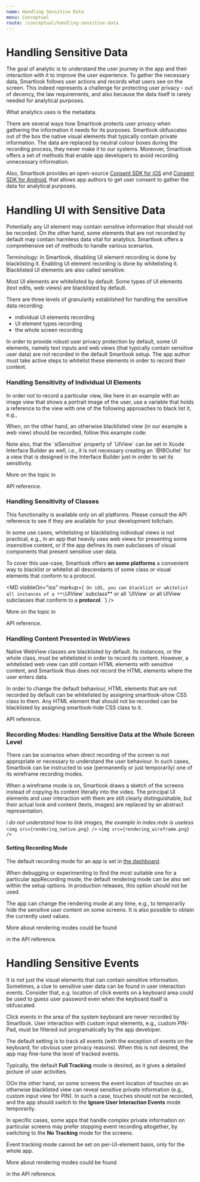 ```yaml
---
name: Handling Sensitive Data
menu: Conceptual
route: /conceptual/handling-sensitive-data
---
```



# Handling Sensitive Data

The goal of analytic is to understand the user journey in the app and their interaction with it to improve the user experience. To gather the necessary data, Smartlook follows user actions and records what users see on the screen. This indeed represents a challenge for protecting user privacy - out of decency, the law requirements, and also because the data itself is rarely needed for analytical purposes. 

What analytics uses is the metadata.

There are several ways how Smartlook protects user privacy when gathering the information it needs for its purposes. Smartlook obfuscates out of the box the native visual elements that typically contain private information. The data are replaced by neutral colour boxes during the recording process, they never make it to our systems. Moreover, Smartlook offers a set of methods that enable app developers to avoid recording unnecessary information.

Also, Smartlook provides an open-source [Consent SDK for iOS](https://github.com/smartlook/ios-consent-sdk) and [Consent SDK for Android](https://github.com/smartlook/android-consent-sdk), that allows app authors to get user consent to gather the data for analytical purposes.

# Handling UI with Sensitive Data

Potentially any UI element may contain sensitive information that should not be recorded. On the other hand, some elements that are not recorded by default may contain harmless data vital for analytics. Smartlook offers a comprehensive set of methods to handle various scenarios.

<Alert kind="note">
Terminology: in Smartlook, disabling UI element recording is done by blacklisting it. Enabling UI element recording is done by whitelisting it. Blacklisted UI elements are also called sensitive.
</Alert>

Most UI elements are whitelisted by default. Some types of UI elements (text edits, web views) are blacklisted by default.

There are three levels of granularity established for handling the sensitive data recording:
- individual UI elements recording
- UI element types recording
- the whole screen recording 

<Alert kind="important">
In order to provide robust user privacy protection by default, some UI elements, namely text inputs and web views (that typically contain sensitive user data) are not recorded in the default Smartlook setup. The app author must take active steps to whitelist these elements in order to record their content.
</Alert>

### Handling Sensitivity of Individual UI Elements

In order not to record a particular view, like here in an example with an image view that shows a portrait image of the user, use a variable that holds a reference to the view with one of the following approaches to black list it, e.g., 
 
<Alert kind="example">
  <CodeBlock
    snippets={{
      ios: {
      swift: `
Smartlook.registerBlacklisted(object: self.portraitImageView)
self.portraitImageView.slSensitive = true`,
      'objective-c': `
[Smartlook registerBlacklistedObject: self.portraitImageView];
self.portraitImageView.slSensitive = YES;`
    },
  }}
/>
</Alert>

When, on the other hand, an otherwise blacklisted view (in our example a web view) should be recorded, follow this example code:
 
<Alert kind="example">
  <CodeBlock
    snippets={{
      ios: {
      swift: `
Smartlook.unregisterBlacklisted(object: self.introWebView)
self.introWebView.slSensitive = false`
    },
  }}
/>
</Alert>

<Alert kind="note" visibleOn="ios">
Note also, that the `slSensitive` property of `UIView` can be set in Xcode Interface Builder as well, i.e., it is not necessary creating an `@IBOutlet` for a view that is designed in the Interface Builder just in order to set its sensitivity.
</Alert>

More on the topic in 
<Link to="/api_reference?platform=ios#sensitive-data-hiding">API reference</Link>.

### Handling Sensitivity of Classes

<Alert kind="important">
This functionality is available only on all platforms. Please consult the <Link to="/api_reference?platform=ios#sensitive-data-hiding">API reference</Link> to see if they are available for your development tollchain.
</Alert>

In some use cases, whitelisting or blacklisting individual views is not practical, e.g., in an app that heavily uses web views for presenting some insensitive content, or if the app defines its own subclasses of visual components that present sensitive user data.

To cover this use-case, Smartlook offers **on some platforms** a convenient way to blacklist or whitelist all descendants of some class or visual elements that conform to a protocol.

<MD visibleOn="ios" markup={`
On iOS, you can blacklist or whitelist all instances of a **\`UIView\` subclass** or all \`UIView\` or all UIView subclasses that conform to a **protocol**.
`} />

More on the topic in 
<Link to="/api_reference?platform=ios#sensitive-data-hiding">API reference</Link>.

### Handling Content Presented in WebViews

Native WebView classes are blacklisted by default. Its instances, or the whole class, must be whitelisted in order to record its content. However, a whitelisted web view can still contain HTML elements with sensitive content, and Smartlook thus does not record the HTML elements where the user enters data.

In order to change the default behaviour, HTML elements that are not recorded by default can be whitelisted by assigning smartlook-show CSS class to them. Any HTML element that should not be recorded can be blacklisted by assigning smartlook-hide CSS class to it. 

<Link to="/api_reference">API reference</Link>.

### Recording Modes: Handling Sensitive Data at the Whole Screen Level

There can be scenarios when direct recording of the screen is not appropriate or necessary to understand the user behaviour. In such  cases, Smartlook can be instructed to use (permanently or just temporarily) one of its wireframe recording modes.

When a wireframe mode is on, Smartlook draws a sketch of the screens instead of copying its content literally into the video. The principal UI elements and user interaction with them are still clearly distinguishable, but their actual look and content (texts, images) are replaced by an abstract representation.

*i do not understand how to link images, the example in index.mdx is useless*
```<img src={rendering_native.png} />```
```<img src={rendering_wireframe.png} />```

#### Setting Recording Mode

The default recording mode for an app is set in [the dashboard](https://app.smartlook.com/settings/projects). 

When debugging or experimenting to find the most suitable one for a particular appRecording mode, the default rendering mode can be also set within the setup options. In production releases, this option should not be used.

The app can change the rendering mode at any time, e.g., to temporarily hide the sensitive user content on some screens. It is also possible to obtain the currently used values.

More about rendering modes could be found 

<Link to="/api_reference#rendering">in the API reference.</Link>

# Handling Sensitive Events

It is not just the visual elements that can contain sensitive information. Sometimes, a clue to sensitive user data can be found in user interaction events. Consider that, e.g. location of click events on a keyboard area could be used to guess user password even when the keyboard itself is obfuscated.

<Alert kind="important">
Click events in the area of the system keyboard are never recorded by Smartlook. User interaction with custom input elements, e.g., custom PIN-Pad, must be filtered out programatically by the app developer.
</Alert>

The default setting is to track all events (with the exception of events on the keyboard, for obvious user privacy reasons). When this is not desired, the app may fine-tune the level of tracked events.

Typically, the default **Full Tracking** mode is desired, as it gives a detailed picture of user activities.

OOn the other hand, on some screens the event location of touches on an otherwise blacklisted view can reveal sensitive private information (e.g., custom input view for PIN). In such a case, touches should not be recorded, and the app should switch to the **Ignore User Interaction Events** mode temporarily.

In specific cases, some apps that handle complex private information on particular screens may prefer stopping event recording altogether, by switching to the **No Tracking** mode for the screens.

<Alert kind="note">
Event tracking mode cannot be set on per-UI-element basis, only for the whole app.
</Alert>

More about rendering modes could be found 
<Link to="/api_reference#event-tracking-modes">in the API reference.</Link> 
